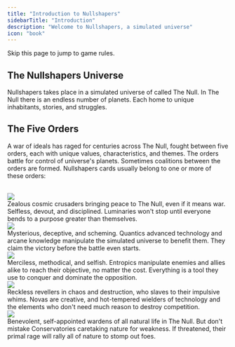 ```yaml
---
title: "Introduction to Nullshapers"
sidebarTitle: "Introduction"
description: "Welcome to Nullshapers, a simulated universe"
icon: "book"
---
```


<Note>Skip this page to jump to game rules.</Note>

## The Nullshapers Universe

Nullshapers takes place in a simulated universe of called The Null.
In The Null there is an endless number of planets.
Each home to unique inhabitants, stories, and struggles.

## The Five Orders

A war of ideals has raged for centuries across The Null, fought between five orders,
each with unique values, characteristics, and themes.
The orders battle for control of universe's planets.
Sometimes coalitions between the orders are formed.
Nullshapers cards usually belong to one or more of these orders:

<Card title="Luminary Order">
  <br />
  <img src="/images/download/tabletop-simulator.png" />
  <br />
  Zealous cosmic crusaders bringing peace to The Null, even if it means war. Selfless,
  devout, and disciplined. Luminaries won't stop until everyone bends to a purpose
  greater than themselves.
</Card>

<Card title="Quantic Order">
  <br />
  <img src="/images/download/tabletop-simulator.png" />
  <br />
  Mysterious, deceptive, and scheming. Quantics advanced technology and arcane knowledge
  manipulate the simulated universe to benefit them. They claim the victory before
  the battle even starts.
</Card>

<Card title="Entropic Order">
  <br />
  <img src="/images/download/tabletop-simulator.png" />
  <br />
  Merciless, methodical, and selfish. Entropics manipulate enemies and allies alike
  to reach their objective, no matter the cost. Everything is a tool they use to
  conquer and dominate the opposition.
</Card>

<Card title="Nova Order">
  <br />
  <img src="/images/download/tabletop-simulator.png" />
  <br />
  Reckless revellers in chaos and destruction, who slaves to their impulsive whims.
  Novas are creative, and hot-tempered wielders of technology and the elements who
  don't need much reason to destroy competition.
</Card>

<Card title="Conservatory Order">
  <br />
  <img src="/images/download/tabletop-simulator.png" />
  <br />
  Benevolent, self-appointed wardens of all natural life in The Null. But don't mistake
  Conservatories caretaking nature for weakness. If threatened, their primal rage
  will rally all of nature to stomp out foes.
</Card>
